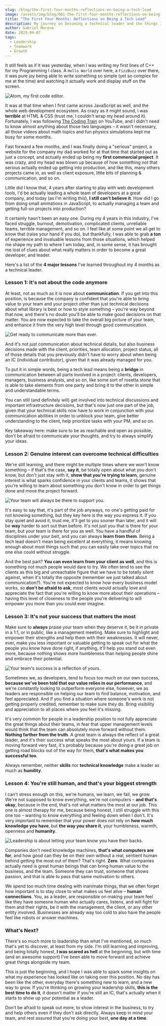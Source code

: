 ```yaml
---
slug: /blog/the-first-four-months-reflections-on-being-a-tech-lead
image: /assets/img/blog/001-the-first-four-months-reflections-on-being-a-tech-lead/hero.webp
title: "The First Four Months: Reflections on Being a Tech Lead"
description: My journey on becoming a technical leader and the things I've learned so far.
author: Gabriel Moreno
date: 2023-04-07
tags:
  - Leadership
  - Teamwork
  - Growth
---
```


It still feels as if it was yesterday, when I was writing my first lines of C++ for my Programming I class. A `Hello World` over here, a `FizzBuzz` over there, it was pure joy being able to write something so simple (yet so complex for me at the time) and watching it actually work and display stuff on the screen.

![Atom, my first code editor.](/assets/img/blog/001-the-first-four-months-reflections-on-being-a-tech-lead/atom.webp)

It was at that time when I first came across JavaScript as well, and the whole web development ecosystem. As crazy as it might sound, i was **terrible** at HTML & CSS (trust me, I couldn't wrap my head around it). Fortunately, I was following [The Coding Train](https://www.youtube.com/@TheCodingTrain) on YouTube, and I didn't need to know almost anything about those two languages – it wasn't necessary, all those videos about math topics and fun physics simulations kept me busy for some months.

Fast forward a few months, and I was finally doing a "serious" project, a website for the company my dad worked for at that time that started out as just a concept, and actually ended up being my **first commercial project**. It was crazy, and my head was blown up because of how something not that serious actually ended up getting into production, and like this, many others projects came in, as well as client exposure, little bits of planning & communication, and so on.

Little did I know that, 4 years after starting to play with web development tools, I'd be actually leading a whole team of developers at a great company, and today (as I'm writing this), **I still can't believe it**. How did I go from doing small animations in JavaScript, to actually managing a team and getting full-on projects into production?

It certainly hasn't been an easy one. During my 4 years in this industry, I've faced struggle, burnout, demotivation, complicated clients, unreliable teams, terrible management, and so on. I feel like at some point we all get to know that (raise your hand if you do), but thankfully, I was able to grab **a ton** of experience and invaluable lessons from those situations, which helped me shape my path to where I am today, and, in some sense, it has brought me lost of clues about what really matters in order to become a great developer, and leader.

Here's a list of the **4 major lessons** I've learned throughout my 4 months as a technical leader.

### Lesson 1: It's not about the code anymore

At least, not as much as it is now about **communication**. If you get into this position, is because the company is confident that you're able to bring value to your team and your project other than just technical decisions about what library is best or how to style something – you're way beyond that now, and there's no doubt you'll be able to make good decisions on that matter. You are now expected to take the overall big picture of your team, and enhance it from the very high level through good communication.

![Get ready to communicate more than ever.](/assets/img/blog/001-the-first-four-months-reflections-on-being-a-tech-lead/communication.webp)

And it's not just communication about technical details, but also business decisions made with the client, priorities, team allocation, project status, all of those details that you previously didn't have to worry about when being an IC (individual contributor), given that it was already managed for you.

To put it in simple words, being a tech lead means being a **bridge** in communication between all parts involved in a project: clients, developers, managers, business analysts, and so on, like some sort of rosetta stone that is able to take elements from one party and bring it to the other in simple and understandable terms.

You can still (and definitely will) get involved into technical discussions and important infrastructure decisions, but that's now just one part of the job, given that your technical skills now have to work in conjunction with your communication abilities in order to unblock your team, give better understanding to the client, help prioritize tasks with your PM, and so on.

Key takeaway here: make sure to be as reachable and open as possible, don't be afraid to communicate your thoughts, and try to always simplify your ideas.

### Lesson 2: Genuine interest can overcome technical difficulties

We're still learning, and there might be multiple times where we won't know something – if that's the case, **say it**, be totally open about what you don't know, but don't just stay with it, **show that you're trying to learn**, genuine interest is what sparks confidence in your clients and teams, it shows that you're willing to learn about something you don't know in order to get things done and move the project forward.

![Your team will always be there to support you.](/assets/img/blog/001-the-first-four-months-reflections-on-being-a-tech-lead/team.webp)

It's easy to say that, it's part of the job anyways, no one's getting paid for not knowing something, but they key here is the way you express it. If you stay quiet and avoid it, trust me, it'll get to you sooner than later, and it will be **way** harder to sort out than before. It's not just you that is there for your team, but your team is there for you as well. You have a handful of disciplines under your belt, and you can always **learn from them**. Being a tech lead doesn't mean being excellent at everything, it means knowing enough about most things such that you can easily take over topics that no one else could without struggle.

And the best part? **You can even learn from your client as well**, and this is something not much people would dare to try. We often tend to see the clients as this big and unreachable figure that we have to be totally silent against, when it's totally the opposite (remember we just talked about communication?). You're not expected to know how every business model works, so **don't be afraid to ask**, most clients would actually love and appreciate the fact that you're willing to know more about their operations – having this level of closeness to the people you're delivering to will empower you more than you could ever imagine.

### Lesson 3: It's not your success that matters the most

Make sure to **always** praise your team when they deserve it, be it in private in a 1:1, or in public, like a management meeting. Make sure to highlight and empower their strengths and help them with their weaknesses. It will never, ever, make you less important or valuable getting to speak out for what the people you know have done right, if anything, it'll help you stand out even more, because nothing shows more humbleness than helping people shine and embrace their potential.

![Your team's success is a reflection of yours.](/assets/img/blog/001-the-first-four-months-reflections-on-being-a-tech-lead/success.webp)

Sometimes we, as developers, tend to focus too much on our own success, **because we've been told that our value relies in our performance**, and we're constantly looking to outperform everyone else, however, we as leaders are responsible on helping our team to find balance, motivation, and feel appreciated. And if you find a situation where someone's work is not getting properly credited, remember to make sure they do. Bring visibility and appreciation to all places where you feel it's missing.

It's very common for people in a leadership position to not fully appreciate the great things about their teams, in fear that upper management levels would think that the team can absolutely move forward without them. **Nothing farther from the truth**. A great team is always the reflect of a great leader, and it's their success what speaks the most about yours. If a team is moving forward very fast, it's probably because you're doing a great job on getting road blocks out of the way for them, **that's what makes you successful too**.

Always remember, neither **skills** nor **technical knowledge** make a leader as much as **humility**.

### Lesson 4: You're still human, and that's your biggest strength

I can't stress enough on this, we're humans, we learn, we fail, we grow. We're not supposed to know everything, we're not computers – **and that's okay**, because in the end, that's not what matters the most at our job. This one is almost therapy for me, because being honest, I still struggle with this one too – wanting to know everything and feeling down when I don't. It's very important to remember that your power does not rely on **how much knowledge you have**, but **the way you share it**, your humbleness, warmth, openness and **humanity**.

![Leadership is about letting your team know you have their backs.](/assets/img/blog/001-the-first-four-months-reflections-on-being-a-tech-lead/leadership.webp)

Companies don't need knowledge machines, **that's what computers are for**, and how good can they be on their own without a real, sentient human behind getting the most out of them? That's right. **Zero**. What companies actually need is great human beings that can bring human value to the business, and the team. Someone they can trust, someone that shows passion, and that is able to pass that same motivation to others.

We spend too much time dealing with inanimate things, that we often forget how important is to stay close to what makes us feel alive – **human connections**. You, as a leader, are responsible on making your team feel like they have someone human who actually cares, listens, and will fight for them and their rights, be it with the management, the client, or any other entity involved. Businesses are already way too cold to also have the people feel like robots or answer machines.

### What's Next?

There's so much more to leadership than what I've mentioned, so much that's yet to discover, at least from my side. I'm still learning and improving, and being totally honest, **I was scared as hell** at the beginning, but with time (and an awesome support) I've been able to move forward and achieve great things alongside my team.

This is just the beginning, and I hope I was able to spark some insights on what my experience has looked like on taking over this position. No day has been like the other, everyday there's something new to learn, and a new way to grow. If you're thinking on growing your leadership skills, **this is the best time to do it**, it doesn't matter if you're still an IC, that's actually when it starts to show up your potential as a leader.

Don't be afraid to speak out more, to show interest in the business, to try and help others even if they don't ask directly. Always keep in mind your team, and rest assured that you're doing your best, **one day at a time**.
